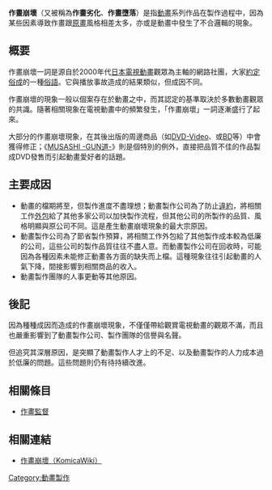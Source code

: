 {{unreferenced|time=2018-11-24T07:37:38+00:00}}
{{Japanese
| japanese = 作画崩壊
| kana = さくがほうかい
| romaji = Sakuga Hōkai
|}}

'''作畫崩壞'''（又被稱為'''作畫劣化'''、'''作畫墮落'''）是指[[動畫|動畫]]系列作品在製作過程中，因為某些因素導致作畫跟[[原畫|原畫]]風格相差太多，亦或是動畫中發生了不合邏輯的現象。

== 概要 ==
作畫崩壞一詞是源自於2000年代[[日本電視動畫|日本電視動畫]]觀眾為主軸的網路社團，大家[[約定俗成|約定俗成]]的一種[[俗語|俗語]]。它與播放事故造成的結果類似，但成因不同。

作畫崩壞的現象一般以個案存在於動畫之中，而其認定的基準取決於多數動畫觀眾的共識。隨著相關現象在電視動畫中的頻繁發生，「作畫崩壞」一詞逐漸盛行了起來。

大部分的作畫崩壞現象，在其後出版的周邊商品（如[[DVD-Video|DVD-Video]]、或[[Blu-ray_Disc|BD]]等）中會獲得修正；《[[MUSASHI_-GUN道-|MUSASHI -GUN道-]]》則是個特別的例外，直接把品質不佳的作品製成DVD發售而引起動畫愛好者的話題。

== 主要成因 ==
* 動畫的檔期將至，但製作進度不盡理想；動畫製作公司為了防止[[違約|違約]]，將相關工作[[外包|外包]]給了其他多家公司以加快製作流程，但其他公司的所製作的品質、風格明顯與原公司不同。這是產生動畫崩壞現象的最大宗原因。
* 動畫製作公司為了節省製作預算，將相關工作外包給了其他製作成本較為低廉的公司，這些公司的製作品質往往不盡人意。而動畫製作公司在回收時，可能因為各種因素未能修正動畫各方面的缺失而上檔。這種現象往往引起動畫的人氣下降，間接影響到相關商品的收入。
* 動畫製作團隊的人事更動等其他原因。

== 後記 ==
因為種種成因而造成的作畫崩壞現象，不僅僅帶給觀賞電視動畫的觀眾不滿，而且也嚴重影響到了動畫製作公司、製作團隊的信譽與名聲。

但追究其深層原因，是突顯了動畫製作人才上的不足、以及動畫製作的人力成本過於低廉的問題。這些問題則仍有待持續改進。

== 相關條目 ==
* [[作畫監督|作畫監督]]

== 相關連結 ==
* [https://web.archive.org/web/20121029065437/http://wiki.komica.org/wiki/?%E4%BD%9C%E7%95%AB%E5%B4%A9%E5%A3%9E 作畫崩壞（KomicaWiki）]

{{Acg-stub}}

[[Category:動畫製作|Category:動畫製作]]